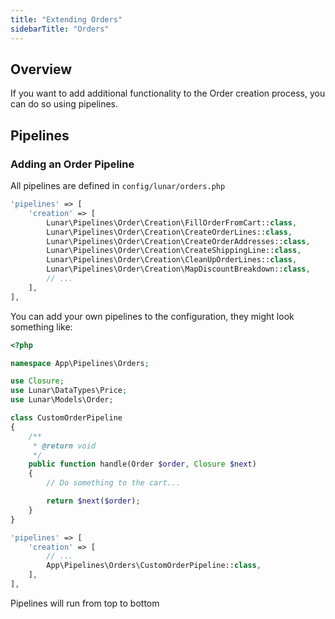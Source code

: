 ```yaml
---
title: "Extending Orders"
sidebarTitle: "Orders"
---
```


## Overview

If you want to add additional functionality to the Order creation process, you can do so using pipelines.

## Pipelines

### Adding an Order Pipeline

All pipelines are defined in `config/lunar/orders.php`

```php
'pipelines' => [
    'creation' => [
        Lunar\Pipelines\Order\Creation\FillOrderFromCart::class,
        Lunar\Pipelines\Order\Creation\CreateOrderLines::class,
        Lunar\Pipelines\Order\Creation\CreateOrderAddresses::class,
        Lunar\Pipelines\Order\Creation\CreateShippingLine::class,
        Lunar\Pipelines\Order\Creation\CleanUpOrderLines::class,
        Lunar\Pipelines\Order\Creation\MapDiscountBreakdown::class,
        // ...
    ],
],
```

You can add your own pipelines to the configuration, they might look something like:

```php
<?php

namespace App\Pipelines\Orders;

use Closure;
use Lunar\DataTypes\Price;
use Lunar\Models\Order;

class CustomOrderPipeline
{
    /**
     * @return void
     */
    public function handle(Order $order, Closure $next)
    {
        // Do something to the cart...

        return $next($order);
    }
}
```

```php
'pipelines' => [
    'creation' => [
        // ...
        App\Pipelines\Orders\CustomOrderPipeline::class,
    ],   
],
```

<Tip>
Pipelines will run from top to bottom
</Tip>